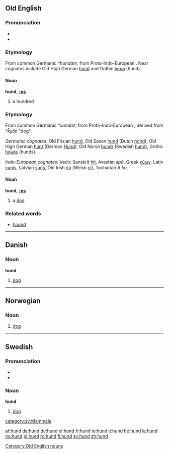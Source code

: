 {{See|Hund}}
==Old English==
===Pronunciation===
*{{IPA|/hʊnd/}}
*{{SAMPA|/hUnd/}}

===Etymology===
From common Germanic ''*hundam'', from Proto-Indo-European {{IPAchar|''*(d)ḱm̥tóm''}}. Near cognates include Old High German [[hund]] and Gothic [[𐌷𐌿𐌽𐌳]] (hund).

====Noun====
'''hund, [[Wiktionary Appendix:Old English strong declension|-es]]''' {{n}}
# a hundred

===Etymology===
From common Germanic ''*xundaz'', from Proto-Indo-European {{IPAchar|''*k̑u̯n̥tós''}}, derived from ''*k̑u̯ōn'' "dog".

''Germanic cognates:'' Old Frisian [[hund#Old Frisian|hund]], Old Saxon [[hund#Old Saxon|hund]] (Dutch [[hond]]), Old High German [[hunt]] (German [[Hund]]), Old Norse [[hundr]] (Swedish [[hund#Swedish|hund]]), Gothic [[𐌷𐌿𐌽𐌳𐍃]] (hunds).

''Indo-European cognates:'' Vedic Sanskrit [[श्वा]], Avestan ''spā'', Greek [[κύων]], Latin [[canis]], Latvian [[suns]], Old Irish [[cú]] (Welsh [[ci]]), Tocharian A ''ku''.

====Noun====
'''hund, [[Wiktionary Appendix:Old English strong declension|-es]]''' {{m}}
# a [[dog]]

===Related words===
*[[hound]]

[[Category:Old English nouns]]


----
==Danish==
===Noun===
'''hund''' 

# [[dog#English|dog]]


----
==Norwegian==
===Noun===
{{no-noun-m1|hund}}
#[[dog#English|dog]]


----
==Swedish==
===Pronunciation===
*{{IPA|/hɵnd/}}
*{{SAMPA|/hu0nd/}}

{{sv-noun|gender=Common|hund|hunden|hundar|hundarna|hunds|hundens|hundars|hundarnas}}

===Noun===
'''hund''' 

# [[dog#English|dog]]
[[category:sv:Mammals]]

[[af:hund]]
[[da:hund]]
[[de:hund]]
[[el:hund]]
[[fr:hund]]
[[io:hund]]
[[it:hund]]
[[he:hund]]
[[la:hund]]
[[no:hund]]
[[pl:hund]]
[[ro:hund]]
[[fi:hund]]
[[sv:hund]]
[[zh:hund]]
